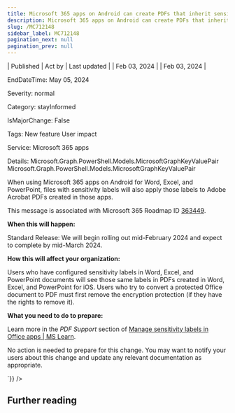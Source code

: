 ```yaml
---
title: Microsoft 365 apps on Android can create PDFs that inherit sensitivity labels from source files
description: Microsoft 365 apps on Android can create PDFs that inherit sensitivity labels from source files
slug: /MC712148
sidebar_label: MC712148
pagination_next: null
pagination_prev: null
---
```



| Published | Act by | Last updated |
| Feb 03, 2024 |  | Feb 03, 2024 |

EndDateTime: May 05, 2024

Severity: normal

Category: stayInformed

IsMajorChange: False

Tags: New feature User impact

Service: Microsoft 365 apps

Details: Microsoft.Graph.PowerShell.Models.MicrosoftGraphKeyValuePair Microsoft.Graph.PowerShell.Models.MicrosoftGraphKeyValuePair

<div dangerouslySetInnerHTML={{__html:`
<p style="">When using Microsoft 365 apps on Android for Word, Excel, and PowerPoint, files with sensitivity labels will also apply those labels to Adobe Acrobat PDFs created in those apps.
</p><p style="">This message is associated with Microsoft 365 Roadmap ID <a href="https://www.microsoft.com/microsoft-365/roadmap?filters=&amp;searchterms=363449" target="_blank">363449</a>.</p><p style=""><b>When this will happen:</b>
</p><p style="">Standard Release: We will begin rolling out mid-February 2024 and expect to complete by mid-March 2024.
</p><p style=""><b>How this will affect your organization:</b>
</p><p style="">Users who have configured sensitivity labels in Word, Excel, and PowerPoint documents will see those same labels in PDFs created in Word, Excel, and PowerPoint for iOS. Users who try to convert a protected Office document to PDF must first remove the encryption protection (if they have the rights to remove it).
</p><p style=""><b>What you need to do to prepare:</b>
</p><p style="">Learn more in the <i>PDF Support</i> section of <a href="https://learn.microsoft.com/microsoft-365/compliance/sensitivity-labels-office-apps#pdf-support" target="_blank">Manage sensitivity labels in Office apps | MS Learn</a>.
</p><p style="">No action is needed to prepare for this change. You may want to notify your users about this change and update any relevant documentation as appropriate.</p>
`}} />

## Further reading
